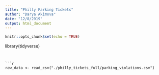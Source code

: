 ```yaml
---
title: "Philly Parking Tickets"
author: "Darya Akimova"
date: "12/8/2019"
output: html_document
---
```


```r
knitr::opts_chunk$set(echo = TRUE)
```

library(tidyverse)
```


```r
raw_data <- read_csv("./philly_tickets_full/parking_violations.csv")
```

